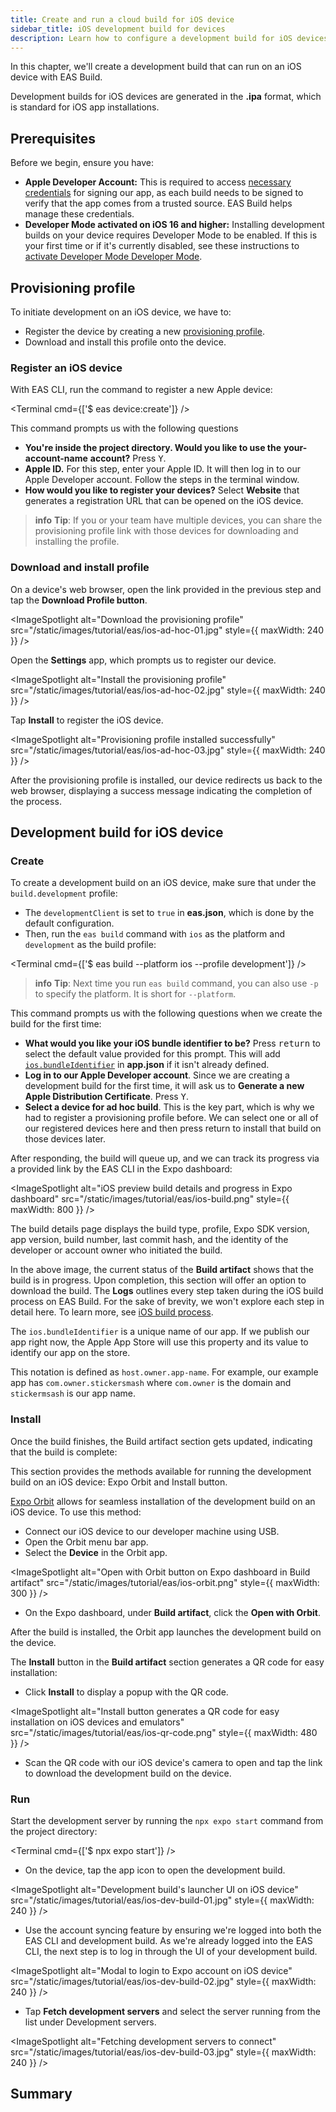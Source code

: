 ```yaml
---
title: Create and run a cloud build for iOS device
sidebar_title: iOS development build for devices
description: Learn how to configure a development build for iOS devices using EAS Build.
---
```



In this chapter, we'll create a development build that can run on an iOS device with EAS Build.

Development builds for iOS devices are generated in the **.ipa** format, which is standard for iOS app installations.

## Prerequisites

Before we begin, ensure you have:

- **Apple Developer Account:** This is required to access [necessary credentials](/app-signing/app-credentials/#ios) for signing our app, as each build needs to be signed to verify that the app comes from a trusted source. EAS Build helps manage these credentials.
- **Developer Mode activated on iOS 16 and higher:** Installing development builds on your device requires Developer Mode to be enabled. If this is your first time or if it's currently disabled, see these instructions to [activate Developer Mode Developer Mode](/guides/ios-developer-mode/).

## Provisioning profile

To initiate development on an iOS device, we have to:

- Register the device by creating a new [provisioning profile](/app-signing/app-credentials/#provisioning-profiles).
- Download and install this profile onto the device.

<Step label="1">

### Register an iOS device

With EAS CLI, run the command to register a new Apple device:

<Terminal cmd={['$ eas device:create']} />

This command prompts us with the following questions

- **You're inside the project directory. Would you like to use the** **your-account-name** **account?** Press <kbd>Y</kbd>.
- **Apple ID.** For this step, enter your Apple ID. It will then log in to our Apple Developer account. Follow the steps in the terminal window.
- **How would you like to register your devices?** Select **Website** that generates a registration URL that can be opened on the iOS device.

> **info** **Tip**: If you or your team have multiple devices, you can share the provisioning profile link with those devices for downloading and installing the profile.

</Step>

<Step label="2">

### Download and install profile

On a device's web browser, open the link provided in the previous step and tap the **Download Profile button**.

<ImageSpotlight
  alt="Download the provisioning profile"
  src="/static/images/tutorial/eas/ios-ad-hoc-01.jpg"
  style={{ maxWidth: 240 }}
/>

Open the **Settings** app, which prompts us to register our device.

<ImageSpotlight
  alt="Install the provisioning profile"
  src="/static/images/tutorial/eas/ios-ad-hoc-02.jpg"
  style={{ maxWidth: 240 }}
/>

Tap **Install** to register the iOS device.

<ImageSpotlight
  alt="Provisioning profile installed successfully"
  src="/static/images/tutorial/eas/ios-ad-hoc-03.jpg"
  style={{ maxWidth: 240 }}
/>

After the provisioning profile is installed, our device redirects us back to the web browser, displaying a success message indicating the completion of the process.

</Step>

## Development build for iOS device

<Step label="1">

### Create

To create a development build on an iOS device, make sure that under the `build.development` profile:

- The `developmentClient` is set to `true` in **eas.json**, which is done by the default configuration.
- Then, run the `eas build` command with `ios` as the platform and `development` as the build profile:

<Terminal cmd={['$ eas build --platform ios --profile development']} />

> **info** **Tip**: Next time you run `eas build` command, you can also use `-p` to specify the platform. It is short for `--platform`.

This command prompts us with the following questions when we create the build for the first time:

- **What would you like your iOS bundle identifier to be?** Press <kbd>return</kbd> to select the default value provided for this prompt. This will add [`ios.bundleIdentifier`](/versions/latest/config/app/#package) in **app.json** if it isn't already defined.
- **Log in to our Apple Developer account**. Since we are creating a development build for the first time, it will ask us to **Generate a new Apple Distribution Certificate**. Press <kbd>Y</kbd>.
- **Select a device for ad hoc build**. This is the key part, which is why we had to register a provisioning profile before. We can select one or all of our registered devices here and then press return to install that build on those devices later.

After responding, the build will queue up, and we can track its progress via a provided link by the EAS CLI in the Expo dashboard:

<ImageSpotlight
  alt="iOS preview build details and progress in Expo dashboard"
  src="/static/images/tutorial/eas/ios-build.png"
  style={{ maxWidth: 800 }}
/>

<Collapsible summary="What does a build details page contain?">

The build details page displays the build type, profile, Expo SDK version, app version, build number, last commit hash, and the identity of the developer or account owner who initiated the build.

In the above image, the current status of the **Build artifact** shows that the build is in progress. Upon completion, this section will offer an option to download the build. The **Logs** outlines every step taken during the iOS build process on EAS Build. For the sake of brevity, we won't explore each step in detail here. To learn more, see [iOS build process](/build-reference/ios-builds/).

</Collapsible>

<Collapsible summary="What is iOS bundle identifier?">

The `ios.bundleIdentifier` is a unique name of our app. If we publish our app right now, the Apple App Store will use this property and its value to identify our app on the store.

This notation is defined as `host.owner.app-name`. For example, our example app has `com.owner.stickersmash` where `com.owner` is the domain and `stickermsash` is our app name.

</Collapsible>

</Step>

<Step label="2">

### Install

Once the build finishes, the Build artifact section gets updated, indicating that the build is complete:

<ImageSpotlight
  alt="Build artifact gives the option to download development build for iOS devices and emulators"
  src="/static/images/tutorial/eas/ios-build-artifact.png"
/>

This section provides the methods available for running the development build on an iOS device: Expo Orbit and Install button.

[Expo Orbit](https://expo.dev/orbit) allows for seamless installation of the development build on an iOS device. To use this method:

- Connect our iOS device to our developer machine using USB.
- Open the Orbit menu bar app.
- Select the **Device** in the Orbit app.

<ImageSpotlight
  alt="Open with Orbit button on Expo dashboard in Build artifact"
  src="/static/images/tutorial/eas/ios-orbit.png"
  style={{ maxWidth: 300 }}
/>

- On the Expo dashboard, under **Build artifact**, click the **Open with Orbit**.

After the build is installed, the Orbit app launches the development build on the device.

<Collapsible summary="Alternate: Use the Install button and QR code">

The **Install** button in the **Build artifact** section generates a QR code for easy installation:

- Click **Install** to display a popup with the QR code.

<ImageSpotlight
  alt="Install button generates a QR code for easy installation on iOS devices and emulators"
  src="/static/images/tutorial/eas/ios-qr-code.png"
  style={{ maxWidth: 480 }}
/>

- Scan the QR code with our iOS device's camera to open and tap the link to download the development build on the device.

</Collapsible>

</Step>

<Step label="3">

### Run

Start the development server by running the `npx expo start` command from the project directory:

<Terminal cmd={['$ npx expo start']} />

- On the device, tap the app icon to open the development build.

<ImageSpotlight
  alt="Development build's launcher UI on iOS device"
  src="/static/images/tutorial/eas/ios-dev-build-01.jpg"
  style={{ maxWidth: 240 }}
/>

- Use the account syncing feature by ensuring we're logged into both the EAS CLI and development build. As we're already logged into the EAS CLI, the next step is to log in through the UI of your development build.

<ImageSpotlight
  alt="Modal to login to Expo account on iOS device"
  src="/static/images/tutorial/eas/ios-dev-build-02.jpg"
  style={{ maxWidth: 240 }}
/>

- Tap **Fetch development servers** and select the server running from the list under Development servers.

<ImageSpotlight
  alt="Fetching development servers to connect"
  src="/static/images/tutorial/eas/ios-dev-build-03.jpg"
  style={{ maxWidth: 240 }}
/>

</Step>

## Summary

<ProgressTracker
  currentChapterIndex={3}
  name="EAS_TUTORIAL"
  summary="We successfully used EAS Build to create and run development builds on iOS devices."
  nextChapterDescription="In the next chapter, learn how to configure our app config to install multiple app variants on a single device."
  nextChapterTitle="Configure multiple app variants"
  nextChapterLink="/tutorial/eas/multiple-app-variants/"
/>
